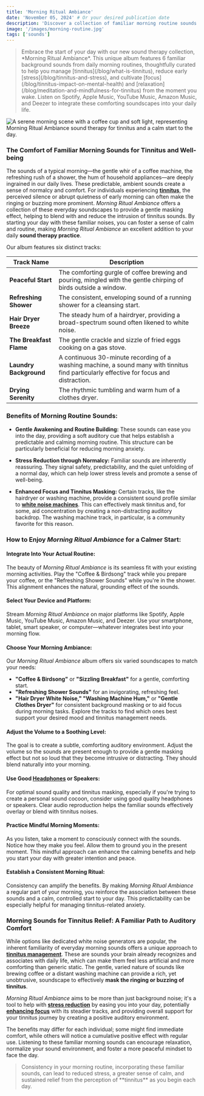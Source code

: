 ```yaml
---
title: 'Morning Ritual Ambiance'
date: 'November 05, 2024' # Or your desired publication date
description: 'Discover a collection of familiar morning routine sounds designed to gently mask tinnitus and promote a calm start to your day.'
image: '/images/morning-routine.jpg'
tags: ['sounds']
---
```


<Blockquote>
  Embrace the start of your day with our new sound therapy collection, *Morning
  Ritual Ambiance*. This unique album features 6 familiar background sounds from
  daily morning routines, thoughtfully curated to help you manage
  [tinnitus](/blog/what-is-tinnitus), reduce early
  [stress](/blog/tinnitus-and-stress), and cultivate
  [focus](/blog/tinnitus-impact-on-mental-health) and
  [relaxation](/blog/meditation-and-mindfulness-for-tinnitus) from the moment
  you wake. Listen on Spotify, Apple Music, YouTube Music, Amazon Music, and
  Deezer to integrate these comforting soundscapes into your daily life.
</Blockquote>

<Image
  src="/images/morning-routine.jpg"
  alt="A serene morning scene with a coffee cup and soft light, representing Morning Ritual Ambiance sound therapy for tinnitus and a calm start to the day."
/>

<StreamingPlatforms
  spotifyLink="https://open.spotify.com/album/1pffCk5OT4sYn78ek8rACT?si=XeTX8dKBSG6slVy21h8hmA"
  appleMusicLink="https://music.apple.com/us/album/morning-unfolding/1815682239"
  youtubeMusicLink="https://music.youtube.com/playlist?list=OLAK5uy_lP0Z_t1uJBvEU7ZZp8Kuk-eRjJjN3To40&si=lcfDmkfpXMIKc3qB"
  amazonMusicLink="https://music.amazon.com/albums/B0F99ZJPJV?marketplaceId=A1PA6795UKMFR9&musicTerritory=DE&ref=dm_sh_XGU8DuiLuISPtYFeNHjBfQxrP"
  deezerLink="https://dzr.page.link/M24SiAtEMhZBie9b9"
/>

### The Comfort of Familiar Morning Sounds for Tinnitus and Well-being

The sounds of a typical morning—the gentle whir of a coffee machine, the refreshing rush of a shower, the hum of household appliances—are deeply ingrained in our daily lives. These predictable, ambient sounds create a sense of normalcy and comfort. For individuals experiencing **[tinnitus](/blog/what-is-tinnitus)**, the perceived silence or abrupt quietness of early morning can often make the ringing or buzzing more prominent. _Morning Ritual Ambiance_ offers a collection of these everyday soundscapes to provide a gentle masking effect, helping to blend with and reduce the intrusion of tinnitus sounds. By starting your day with these familiar noises, you can foster a sense of calm and routine, making _Morning Ritual Ambiance_ an excellent addition to your daily **sound therapy practice**.

Our album features six distinct tracks:

| Track Name              | Description                                                                                                                              |
| ----------------------- | ---------------------------------------------------------------------------------------------------------------------------------------- |
| **Peaceful Start**      | The comforting gurgle of coffee brewing and pouring, mingled with the gentle chirping of birds outside a window.                         |
| **Refreshing Shower**   | The consistent, enveloping sound of a running shower for a cleansing start.                                                              |
| **Hair Dryer Breeze**   | The steady hum of a hairdryer, providing a broad-spectrum sound often likened to white noise.                                            |
| **The Breakfast Flame** | The gentle crackle and sizzle of fried eggs cooking on a gas stove.                                                                      |
| **Laundry Background**  | A continuous 30-minute recording of a washing machine, a sound many with tinnitus find particularly effective for focus and distraction. |
| **Drying Serenity**     | The rhythmic tumbling and warm hum of a clothes dryer.                                                                                   |

### Benefits of Morning Routine Sounds:

- **Gentle Awakening and Routine Building:** These sounds can ease you into the day, providing a soft auditory cue that helps establish a predictable and calming morning routine. This structure can be particularly beneficial for reducing morning anxiety.

- **Stress Reduction through Normalcy:** Familiar sounds are inherently reassuring. They signal safety, predictability, and the quiet unfolding of a normal day, which can help lower stress levels and promote a sense of well-being.

- **Enhanced Focus and Tinnitus Masking:** Certain tracks, like the hairdryer or washing machine, provide a consistent sound profile similar to **[white noise machines](/blog/the-power-of-white-noise)**. This can effectively mask tinnitus and, for some, aid concentration by creating a non-distracting auditory backdrop. The washing machine track, in particular, is a community favorite for this reason.

### How to Enjoy _Morning Ritual Ambiance_ for a Calmer Start:

#### <Highlighter>Integrate Into Your Actual Routine:</Highlighter>

The beauty of _Morning Ritual Ambiance_ is its seamless fit with your existing morning activities. Play the "Coffee & Birdsong" track while you prepare your coffee, or the "Refreshing Shower Sounds" while you're in the shower. This alignment enhances the natural, grounding effect of the sounds.

#### <Highlighter>Select Your Device and Platform:</Highlighter>

Stream _Morning Ritual Ambiance_ on major platforms like Spotify, Apple Music, YouTube Music, Amazon Music, and Deezer. Use your smartphone, tablet, smart speaker, or computer—whatever integrates best into your morning flow.

#### <Highlighter>Choose Your Morning Ambiance:</Highlighter>

Our _Morning Ritual Ambiance_ album offers six varied soundscapes to match your needs:

- **"Coffee & Birdsong"** or **"Sizzling Breakfast"** for a gentle, comforting start.
- **"Refreshing Shower Sounds"** for an invigorating, refreshing feel.
- **"Hair Dryer White Noise," "Washing Machine Hum,"** or **"Gentle Clothes Dryer"** for consistent background masking or to aid focus during morning tasks.
  Explore the tracks to find which ones best support your desired mood and tinnitus management needs.

<AdComponent />

#### <Highlighter>Adjust the Volume to a Soothing Level:</Highlighter>

The goal is to create a subtle, comforting auditory environment. Adjust the volume so the sounds are present enough to provide a gentle masking effect but not so loud that they become intrusive or distracting. They should blend naturally into your morning.

#### <Highlighter>Use Good [Headphones](/blog/noise-canceling-headphones-for-tinnitus) or Speakers:</Highlighter>

For optimal sound quality and tinnitus masking, especially if you're trying to create a personal sound cocoon, consider using good quality headphones or speakers. Clear audio reproduction helps the familiar sounds effectively overlay or blend with tinnitus noises.

#### <Highlighter>Practice Mindful Morning Moments:</Highlighter>

As you listen, take a moment to consciously connect with the sounds. Notice how they make you feel. Allow them to ground you in the present moment. This mindful approach can enhance the calming benefits and help you start your day with greater intention and peace.

#### <Highlighter>Establish a Consistent Morning Ritual:</Highlighter>

Consistency can amplify the benefits. By making _Morning Ritual Ambiance_ a regular part of your morning, you reinforce the association between these sounds and a calm, controlled start to your day. This predictability can be especially helpful for managing tinnitus-related anxiety.

<AdComponent />

### Morning Sounds for Tinnitus Relief: A Familiar Path to Auditory Comfort

While options like dedicated white noise generators are popular, the inherent familiarity of everyday morning sounds offers a unique approach to **[tinnitus management](/blog/managing-tinnitus)**. These are sounds your brain already recognizes and associates with daily life, which can make them feel less artificial and more comforting than generic static. The gentle, varied nature of sounds like brewing coffee or a distant washing machine can provide a rich, yet unobtrusive, soundscape to effectively **mask the ringing or buzzing of tinnitus**.

_Morning Ritual Ambiance_ aims to be more than just background noise; it's a tool to help with **[stress reduction](/blog/tinnitus-and-stress)** by easing you into your day, potentially **[enhancing focus](/blog/tinnitus-impact-on-mental-health)** with its steadier tracks, and providing overall support for your tinnitus journey by creating a positive auditory environment.

The benefits may differ for each individual; some might find immediate comfort, while others will notice a cumulative positive effect with regular use. Listening to these familiar morning sounds can encourage relaxation, normalize your sound environment, and foster a more peaceful mindset to face the day.

<Blockquote>
  Consistency in your morning routine, incorporating these familiar sounds, can
  lead to reduced stress, a greater sense of calm, and sustained relief from the
  perception of **tinnitus** as you begin each day.
</Blockquote>
